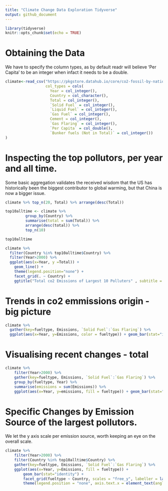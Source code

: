 ```yaml
---
title: "Climate Change Data Exploration Tidyverse"
output: github_document
---
```


```r
library(tidyverse)
knitr::opts_chunk$set(echo = TRUE)
```

# Obtaining the Data
We have to specify the column types, as by default readr will believe 'Per Capita' to be an integer when infact it needs to be a double. 

```r
climate<-read_csv("https://pkgstore.datahub.io/core/co2-fossil-by-nation/fossil-fuel-co2-emissions-by-nation_csv/data/0f04181960a0a896ebaf6d8afb0b71a6/fossil-fuel-co2-emissions-by-nation_csv.csv",
                  col_types = cols(
                    Year = col_integer(),
                    Country = col_character(),
                    Total = col_integer(),
                    `Solid Fuel` = col_integer(),
                    `Liquid Fuel` = col_integer(),
                    `Gas Fuel` = col_integer(),
                    Cement = col_integer(),
                    `Gas Flaring` = col_integer(),
                    `Per Capita` = col_double(),
                    `Bunker fuels (Not in Total)` = col_integer())
)
```

# Inspecting the top pollutors, per year and all time.
Some basic aggregation validates the received wisdom that the US has historically been the biggest contributor to global warming, but that China is now a bigger issue.
```r

climate %>% top_n(20, Total) %>% arrange(desc(Total))

top10alltime <- climate %>% 
         group_by(Country) %>%
         summarise(total = sum(Total)) %>%
         arrange(desc(total)) %>% 
         top_n(10)

top10alltime

```

```r
climate %>% 
  filter(Country %in% top10alltime$Country) %>%
  filter(Year>2000) %>%
  ggplot(aes(x=Year, y =Total)) +
    geom_line() +
    theme(legend.position="none") +
    facet_grid(. ~ Country) +
    ggtitle("Total co2 Emissions of Largest 10 Polluters" , subtitle = "2000-2014")
```

# Trends in co2 emmissions origin - big picture
```r
climate %>% 
  gather(key=fueltype, Emissions, `Solid Fuel`:`Gas Flaring`) %>% 
  ggplot(aes(x=Year, y=Emissions, color = fueltype)) + geom_bar(stat="identity")

```

# Visualising recent changes - total
```r
climate %>% 
    filter(Year>2000) %>%
    gather(key=fueltype, Emissions, `Solid Fuel`:`Gas Flaring`) %>% 
    group_by(fueltype, Year) %>%
    summarise(emissions = sum(Emissions)) %>%
    ggplot(aes(x=Year, y=emissions, fill = fueltype)) + geom_bar(stat="identity") + facet_grid(fueltype ~ ., scales = "free_y")

```

# Specific Changes by Emission Source of the largest pollutors.
We let the y axis scale per emission source, worth keeping an eye on the overall scale.
```r
climate %>% 
    filter(Year>2000) %>%
    filter(Country %in% top10alltime$Country) %>%
    gather(key=fueltype, Emissions, `Solid Fuel`:`Gas Flaring`) %>% 
    ggplot(aes(x=Year, y=Emissions, fill = fueltype)) +
        geom_bar(stat="identity") + 
        facet_grid(fueltype ~ Country, scales = "free_y", labeller = label_wrap_gen(10)) +
        theme(legend.position = "none", axis.text.x = element_text(angle = 90))
```